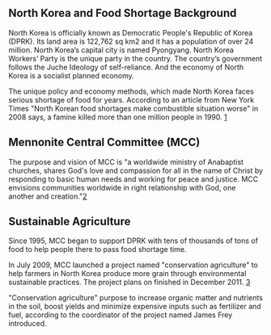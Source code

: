 {{JMC330inprogress|May 15, 2011}}

== North Korea and Food Shortage Background ==

North Korea is officially known as Democratic People's Republic of Korea (DPRK). Its land area is 122,762 sq km2 and it has a population of over 24 million. North Korea’s capital city is named Pyongyang.
North Korea Workers’ Party is the unique party in the country. The country’s government follows the Juche Ideology of self-reliance. And the economy of North Korea is a socialist planned economy. 

The unique policy and economy methods, which made North Korea faces serious shortage of food for years. According to an article from New York Times "North Korean food shortages make combustible situation worse" in 2008 says, a famine killed more than one million people in 1990. [http://www.nytimes.com/2008/04/03/world/asia/03iht-north.2.11648529.html]

== Mennonite Central Committee (MCC) ==

The purpose and vision of MCC is "a worldwide ministry of Anabaptist churches, shares God's love and compassion for all in the name of Christ by responding to basic human needs and working for peace and justice. MCC envisions communities worldwide in right relationship with God, one another and creation."[http://mcc.org/about/purpose]


== Sustainable Agriculture ==

Since 1995, MCC began to support DPRK with tens of thousands of tons of food to help people there to pass food shortage time. 

In July 2009, MCC launched a project named "conservation agriculture" to help farmers in North Korea produce more grain through environmental sustainable practices. The project plans on finished in December 2011. [http://mcc.org/stories/news/mcc-promotes-sustainable-farming-north-korea] 

"Conservation agriculture" purpose to increase organic matter and nutrients in the soil, boost yields and minimize expensive inputs such as fertilizer and fuel, according to the coordinator of the project named James Frey introduced.